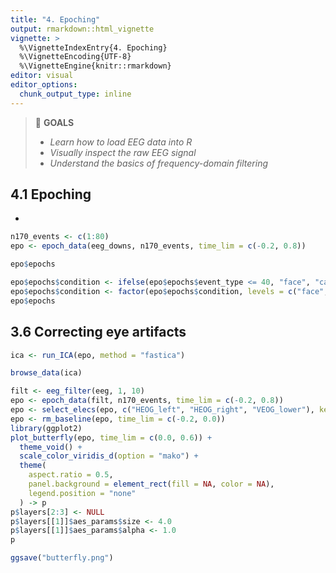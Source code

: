 ```yaml
---
title: "4. Epoching"
output: rmarkdown::html_vignette
vignette: >
  %\VignetteIndexEntry{4. Epoching}
  %\VignetteEncoding{UTF-8}
  %\VignetteEngine{knitr::rmarkdown}
editor: visual
editor_options:
  chunk_output_type: inline
---
```


> 🎯 **GOALS**
>
> -   *Learn how to load EEG data into R*
> -   *Visually inspect the raw EEG signal*
> -   *Understand the basics of frequency-domain filtering*

## 4.1 Epoching

-   

```r
n170_events <- c(1:80)
epo <- epoch_data(eeg_downs, n170_events, time_lim = c(-0.2, 0.8))
```

```r
epo$epochs
```

```r
epo$epochs$condition <- ifelse(epo$epochs$event_type <= 40, "face", "car")
epo$epochs$condition <- factor(epo$epochs$condition, levels = c("face", "car"))
epo$epochs
```

## 3.6 Correcting eye artifacts

```r
ica <- run_ICA(epo, method = "fastica")
```

```r
browse_data(ica)
```

```r
filt <- eeg_filter(eeg, 1, 10)
epo <- epoch_data(filt, n170_events, time_lim = c(-0.2, 0.8))
epo <- select_elecs(epo, c("HEOG_left", "HEOG_right", "VEOG_lower"), keep = FALSE)
epo <- rm_baseline(epo, time_lim = c(-0.2, 0.0))
library(ggplot2)
plot_butterfly(epo, time_lim = c(0.0, 0.6)) +
  theme_void() +
  scale_color_viridis_d(option = "mako") +
  theme(
    aspect.ratio = 0.5,
    panel.background = element_rect(fill = NA, color = NA),
    legend.position = "none"
  ) -> p
p$layers[2:3] <- NULL
p$layers[[1]]$aes_params$size <- 4.0
p$layers[[1]]$aes_params$alpha <- 1.0
p

ggsave("butterfly.png")
```
